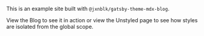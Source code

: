 

This is an example site built with `@jxnblk/gatsby-theme-mdx-blog`.

View the <Link to='/blog'>Blog</Link> to see it in action or view the <Link to='/unstyled'>Unstyled page</Link> to see how styles are isolated from the global scope.

<Readme />
